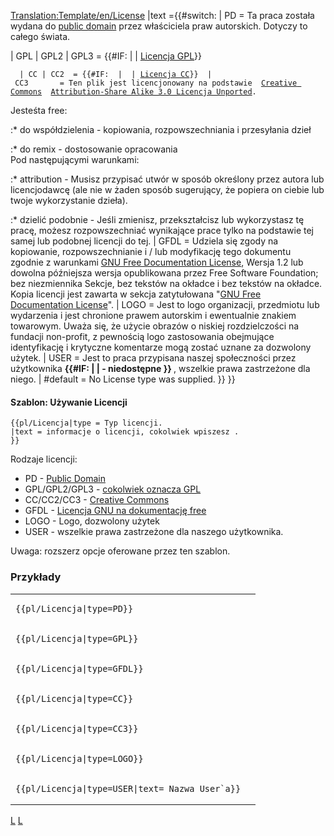 <noinclude>[[Translation:Template/en/License]]</noinclude><noinclude>
</noinclude>
<includeonly>{{en/Ambox| type  = notice
| image ={{#switch: {{{type|}}}
   | PD                =Public domain Grey.png
   | GPL | GPL2 | GPL3
   | CC | CC2 | CC3    =Copyright red.png
   | LOGO | USER       =Copyright black.png
   | GFDL              =Heckert GNU.png
   | #default          =Content.png}}
|text ={{#switch: {{{type|}}} <!-- 

-->| PD        = Ta praca została wydana do <!--[http://en.wikipedia.org/wiki/Public_domain public domain]-->[https://www.wikipedia.org/wiki/pl:Public_domain  public domain] przez właściciela praw autorskich. Dotyczy to całego świata.<p style="font-size: 80%">{{{text|}}}</p><!-- 

-->| GPL | GPL2 | GPL3 = {{#IF: {{{text|}}} | {{{text}}} | [http://www.gnu.org/licenses/licenses.html Licencja GPL]}}
   | CC | CC2  = {{#IF: {{{text|}}} | {{{text}}} | [http://creativecommons.org/about/licenses Licencja CC]}} <!-- 

-->| CC3       = Ten plik jest licencjonowany na podstawie <!--[http://en.wikipedia.org/wiki/en:Creative_Commons Creative Commons]-->[https://www.wikipedia.org/wiki/pl:Creative_Commons  Creative Commons] <!-- 
                 -->[http://creativecommons.org/licenses/by-sa/3.0/deed.en Attribution-Share Alike 3.0 Licencja Unported].

Jesteśta free:
:* do współdzielenia - kopiowania, rozpowszechniania i przesyłania dzieł
:* do remix - dostosowanie opracowania
<br />
Pod następującymi warunkami:
:* attribution - Musisz przypisać utwór w sposób określony przez autora lub licencjodawcę (ale nie w żaden sposób sugerujący, że popiera on ciebie lub twoje wykorzystanie dzieła).
:* dzielić podobnie - Jeśli zmienisz, przekształcisz lub wykorzystasz tę pracę, możesz rozpowszechniać <!--
                 -->wynikające prace tylko na podstawie tej samej lub podobnej licencji do tej.<!--

-->| GFDL      = Udziela się zgody na kopiowanie, rozpowszechnianie i / lub modyfikację tego dokumentu zgodnie z warunkami <!--
                 -->[http://en.wikipedia.org/wiki/GNU_Free_Documentation_License GNU Free Documentation License], <!--
                 -->Wersja 1.2 lub dowolna późniejsza wersja opublikowana przez Free Software Foundation; bez niezmiennika <!--
                 -->Sekcje, bez tekstów na okładce i bez tekstów na okładce. Kopia licencji jest zawarta w <!--
                 -->sekcja zatytułowana "[http://commons.wikimedia.org/wiki/Commons:GNU_Free_Documentation_License <!--
                 -->GNU Free Documentation License]". <!--

-->| LOGO      = Jest to logo organizacji, przedmiotu lub wydarzenia i jest chronione prawem autorskim i ewentualnie znakiem towarowym. <!--
                 -->Uważa się, że użycie obrazów o niskiej rozdzielczości na fundacji non-profit, z pewnością logo <!--
                 -->zastosowania obejmujące identyfikację i krytyczne komentarze mogą zostać uznane za dozwolony użytek.<!--

-->| USER      = Jest to praca przypisana naszej społeczności przez użytkownika <strong>{{#IF: {{{text|}}} | {{{text}}}| - niedostępne }}<!--
                 --></strong>, wszelkie prawa zastrzeżone dla niego.<!--

-->| #default  = No License type was supplied.
}} }}</includeonly><noinclude>             

====Szablon: Używanie Licencji====
<pre>
{{pl/Licencja|type = Typ licencji.
|text = informacje o licencji, cokolwiek wpiszesz .
}}
</pre>
Rodzaje licencji:
* PD            - [https://www.wikipedia.org/wiki/pl:Public_domain  Public Domain]
* GPL/GPL2/GPL3 - [http://www.gnu.org/licenses/licenses.html cokolwiek oznacza GPL]
* CC/CC2/CC3    - [https://www.wikipedia.org/wiki/pl:Creative_Commons  Creative Commons]
* GFDL          - [https://www.wikipedia.org/wiki/pl:GNU_Free_Documentation_License  Licencja GNU na dokumentację free]
* LOGO          - Logo, dozwolony użytek
* USER          - wszelkie prawa zastrzeżone dla naszego użytkownika.
Uwaga: rozszerz opcje oferowane przez ten szablon.

=== Przykłady ===
{|
|<pre>{{pl/Licencja|type=PD}}</pre>
|{{pl/Licencja|type=PD}}
|-
|<pre>{{pl/Licencja|type=GPL}}</pre>
|{{pl/Licencja|type=GPL}}
|-
|<pre>{{pl/Licencja|type=GFDL}}</pre>
|{{pl/Licencja|type=GFDL}}
|-
|<pre>{{pl/Licencja|type=CC}}</pre>
|{{pl/Licencja|type=CC}}
|-
|<pre>{{pl/Licencja|type=CC3}}</pre>
|{{pl/Licencja|type=CC3}}
|-
|<pre>{{pl/Licencja|type=LOGO}}</pre>
|{{pl/Licencja|type=LOGO}}
|-
|<pre>{{pl/Licencja|type=USER|text= Nazwa User`a}}</pre>
|{{pl/Licencja|type=USER|text= Nazwa User`a}}
|}

<!--[[Category:Templates|L]][[Category:Message boxes|L]]-->[[Category:pl/Szablony|L]][[Category:pl/InfoBox|L]]
</noinclude>